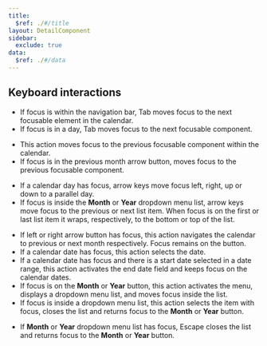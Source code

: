 ```yaml
---
title:
  $ref: ./#/title
layout: DetailComponent
sidebar:
  exclude: true
data:
  $ref: ./#/data
---
```


## Keyboard interactions

<KeyboardControls>
<KeyboardControl keyOrCombos="Tab">

- If focus is within the navigation bar, Tab moves focus to the next focusable element in the calendar.
- If focus is in a day, Tab moves focus to the next focusable component.

</KeyboardControl>
<KeyboardControl keyOrCombos="Shift + Tab">

- This action moves focus to the previous focusable component within the calendar.
- If focus is in the previous month arrow button, moves focus to the previous focusable component.

</KeyboardControl>
<KeyboardControl keyOrCombos="Arrow keys">

- If a calendar day has focus, arrow keys move focus left, right, up or down to a parallel day.
- If focus is inside the **Month** or **Year** dropdown menu list, arrow keys move focus to the previous or next list item. When focus is on the first or last list item it wraps, respectively, to the bottom or top of the list.

</KeyboardControl>

<KeyboardControl keyOrCombos="Enter / Space">

- If left or right arrow button has focus, this action navigates the calendar to previous or next month respectively. Focus remains on the button.
- If a calendar date has focus, this action selects the date.
- If a calendar date has focus and there is a start date selected in a date range, this action activates the end date field and keeps focus on the calendar dates.
- If focus is on the **Month** or **Year** button, this action activates the menu, displays a dropdown menu list, and moves focus inside the list.
- If focus is inside a dropdown menu list, this action selects the item with focus, closes the list and returns focus to the **Month** or **Year** button.

</KeyboardControl>
<KeyboardControl keyOrCombos="Escape">

- If **Month** or **Year** dropdown menu list has focus, Escape closes the list and returns focus to the **Month** or **Year** button.

</KeyboardControl>
</KeyboardControls>
